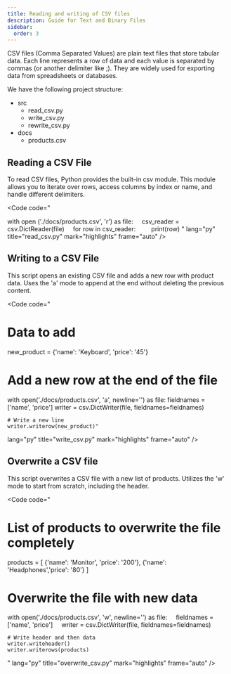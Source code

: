 ```yaml
---
title: Reading and writing of CSV files
description: Guide for Text and Binary Files
sidebar:
  order: 3
---
```



CSV files (Comma Separated Values) are plain text files that store tabular data. Each line represents a row of data and each value is separated by commas (or another delimiter like ;). They are widely used for exporting data from spreadsheets or databases.

We have the following project structure:

<FileTree>

- src
  - read_csv.py
  - write_csv.py
  - rewrite_csv.py
- docs
  - products.csv


</FileTree>

## Reading a CSV File

To read CSV files, Python provides the built-in csv module. This module allows you to iterate over rows, access columns by index or name, and handle different delimiters.

<Code
code="

with open ('./docs/products.csv', 'r') as file:
&nbsp;&nbsp;&nbsp;&nbsp;csv_reader = csv.DictReader(file)
&nbsp;&nbsp;&nbsp;&nbsp;for row in csv_reader:
&nbsp;&nbsp;&nbsp;&nbsp;&nbsp;&nbsp;&nbsp;&nbsp;print(row)
"
lang="py"
title="read_csv.py"
mark="highlights"
frame="auto" />

## Writing to a CSV File

This script opens an existing CSV file and adds a new row with product data.
Uses the 'a' mode to append at the end without deleting the previous content.

<Code
code="

# Data to add
new_product = {'name': 'Keyboard', 'price': '45'}

# Add a new row at the end of the file
with open('./docs/products.csv', 'a', newline='') as file:
    fieldnames = ['name', 'price']
    writer = csv.DictWriter(file, fieldnames=fieldnames)

    # Write a new line
    writer.writerow(new_product)"
lang="py"
title="write_csv.py"
mark="highlights"
frame="auto" />


## Overwrite a CSV file

This script overwrites a CSV file with a new list of products.
Utilizes the 'w' mode to start from scratch, including the header.

<Code
code="

# List of products to overwrite the file completely
products = [
    {'name': 'Monitor', 'price': '200'},
    {'name': 'Headphones','price': '80'}
]

# Overwrite the file with new data
with open('./docs/products.csv', 'w', newline='') as file:
&nbsp;&nbsp;&nbsp;&nbsp;fieldnames = ['name', 'price']
&nbsp;&nbsp;&nbsp;&nbsp;writer = csv.DictWriter(file, fieldnames=fieldnames)

    # Write header and then data
    writer.writeheader()
    writer.writerows(products)
"
lang="py"
title="overwrite_csv.py"
mark="highlights"
frame="auto" />
